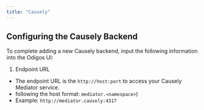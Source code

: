 ```yaml
---
title: "Causely"
---
```


## Configuring the Causely Backend

To complete adding a new Causely backend, input the following information into the Odigos UI:
1. Endpoint URL
- The endpoint URL is the `http://host:port` to access your Causely Mediator service.
- following the host format: `mediator.<namespace>`)
- Example: `http://mediator.causely:4317`